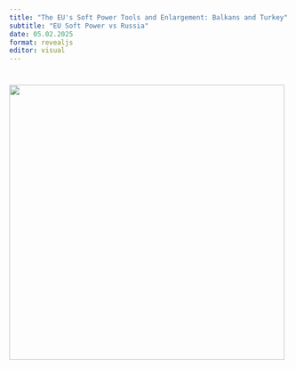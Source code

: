```yaml
---
title: "The EU's Soft Power Tools and Enlargement: Balkans and Turkey"
subtitle: "EU Soft Power vs Russia"
date: 05.02.2025
format: revealjs
editor: visual
---
```


# ![](images/Build%20a%20Library%20Project-18.png){width="495"}
